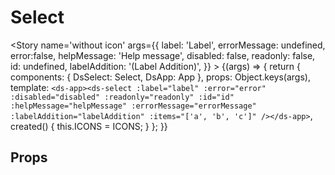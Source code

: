 


<Meta title='atoms/Select' component={Select} />

# Select

<Story name='without icon'
	   args={{
		   label: 'Label',
		   errorMessage: undefined,
		   error:false,
		   helpMessage: 'Help message',
		   disabled: false,
		   readonly: false,
		   id: undefined,
		   labelAddition: '(Label Addition)',
	   }}
	   >
	{(args) => {
		return {
			components: { DsSelect: Select, DsApp: App },
			props: Object.keys(args),
			template: `<ds-app><ds-select
				:label="label"
				:error="error"
				:disabled="disabled"
				:readonly="readonly"
				:id="id"
				:helpMessage="helpMessage"
				:errorMessage="errorMessage"
				:labelAddition="labelAddition"
				:items="['a', 'b', 'c']"
			/></ds-app>`,
			created() {
				this.ICONS = ICONS;
			}
		};
	}}
</Story>

## Props
<Props of={Select} />